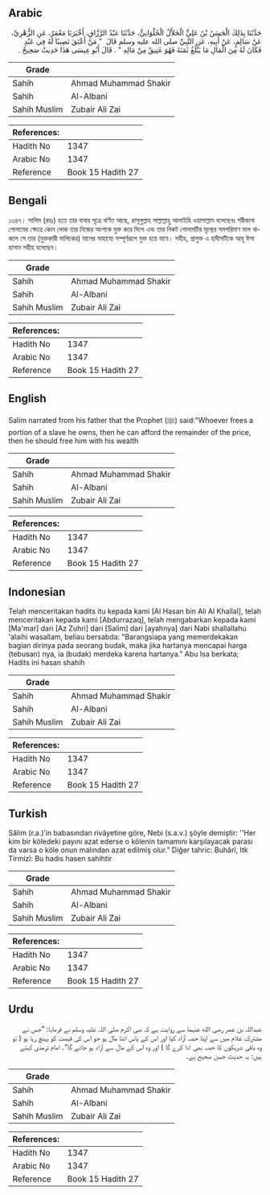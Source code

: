 ## Arabic


<div dir="rtl" lang="ar" style={{fontSize:'larger',backgroundColor:'#f8f9fa',padding:20}}>
حَدَّثَنَا بِذَلِكَ الْحَسَنُ بْنُ عَلِيٍّ الْخَلاَّلُ الْحُلْوَانِيُّ، حَدَّثَنَا عَبْدُ الرَّزَّاقِ، أَخْبَرَنَا مَعْمَرٌ، عَنِ الزُّهْرِيِّ، عَنْ سَالِمٍ، عَنْ أَبِيهِ، عَنِ النَّبِيِّ صلى الله عليه وسلم قَالَ ‏ "‏ مَنْ أَعْتَقَ نَصِيبًا لَهُ فِي عَبْدٍ فَكَانَ لَهُ مِنَ الْمَالِ مَا يَبْلُغُ ثَمَنَهُ فَهُوَ عَتِيقٌ مِنْ مَالِهِ ‏"‏ ‏.‏ قَالَ أَبُو عِيسَى هَذَا حَدِيثٌ صَحِيحٌ ‏.‏
</div>
<div style={{backgroundColor:'#f8f9fa',padding:20, marginBottom: 10}}><table> <thead> <tr> <th>Grade</th> <th></th> </tr> </thead> <tbody> <tr><td>Sahih</td><td>Ahmad Muhammad Shakir</td></tr><tr><td>Sahih</td><td>Al-Albani</td></tr><tr><td>Sahih Muslim</td><td>Zubair Ali Zai</td></tr></tbody></table><table> <thead> <tr> <th>References:</th> <th></th> </tr> </thead> <tbody><tr><td>Hadith No</td><td>1347</td></tr><tr><td>Arabic No</td><td>1347</td></tr><tr><td>Reference</td><td>Book 15 Hadith 27</td></tr></tbody></table></div>

## Bengali


<div dir="ltr" lang="bn" style={{fontSize:'larger',backgroundColor:'#f8f9fa',padding:20}}>
১৩৪৭। সালিম (রহঃ) হতে তার বাবার সূত্রে বর্ণিত আছে, রাসূলুল্লাহ সাল্লাল্লাহু আলাইহি ওয়াসাল্লাম বলেছেনঃ শরীকানা গোলামের ক্ষেত্রে কোন লোক তার নিজের অংশকে মুক্ত করে দিলে এবং তার নিকট গোলামটির মূল্যের সমপরিমাণ মাল থাকলে সে তার (মুক্তকারী মালিকের) মালের সাহায্যে সম্পূর্ণরূপে মুক্ত হয়ে যাবে। সহীহ, প্রাগুক্ত এ হাদীসটিকে আবূ ঈসা হাসান সহীহ বলেছেন।
</div>
<div style={{backgroundColor:'#f8f9fa',padding:20, marginBottom: 10}}><table> <thead> <tr> <th>Grade</th> <th></th> </tr> </thead> <tbody> <tr><td>Sahih</td><td>Ahmad Muhammad Shakir</td></tr><tr><td>Sahih</td><td>Al-Albani</td></tr><tr><td>Sahih Muslim</td><td>Zubair Ali Zai</td></tr></tbody></table><table> <thead> <tr> <th>References:</th> <th></th> </tr> </thead> <tbody><tr><td>Hadith No</td><td>1347</td></tr><tr><td>Arabic No</td><td>1347</td></tr><tr><td>Reference</td><td>Book 15 Hadith 27</td></tr></tbody></table></div>

## English


<div dir="ltr" lang="en" style={{fontSize:'larger',backgroundColor:'#f8f9fa',padding:20}}>
Salim narrated from his father that the Prophet (ﷺ) said:"Whoever frees a portion of a slave he owns, then he can afford the remainder of the price, then he should free him with his wealth
</div>
<div style={{backgroundColor:'#f8f9fa',padding:20, marginBottom: 10}}><table> <thead> <tr> <th>Grade</th> <th></th> </tr> </thead> <tbody> <tr><td>Sahih</td><td>Ahmad Muhammad Shakir</td></tr><tr><td>Sahih</td><td>Al-Albani</td></tr><tr><td>Sahih Muslim</td><td>Zubair Ali Zai</td></tr></tbody></table><table> <thead> <tr> <th>References:</th> <th></th> </tr> </thead> <tbody><tr><td>Hadith No</td><td>1347</td></tr><tr><td>Arabic No</td><td>1347</td></tr><tr><td>Reference</td><td>Book 15 Hadith 27</td></tr></tbody></table></div>

## Indonesian


<div dir="ltr" lang="id" style={{fontSize:'larger',backgroundColor:'#f8f9fa',padding:20}}>
Telah menceritakan hadits itu kepada kami [Al Hasan bin Ali Al Khallal], telah menceritakan kepada kami [Abdurrazaq], telah mengabarkan kepada kami [Ma'mar] dari [Az Zuhri] dari [Salim] dari [ayahnya] dari Nabi shallallahu 'alaihi wasallam, beliau bersabda: "Barangsiapa yang memerdekakan bagian dirinya pada seorang budak, maka jika hartanya mencapai harga (tebusan) nya, ia (budak) merdeka karena hartanya." Abu Isa berkata; Hadits ini hasan shahih
</div>
<div style={{backgroundColor:'#f8f9fa',padding:20, marginBottom: 10}}><table> <thead> <tr> <th>Grade</th> <th></th> </tr> </thead> <tbody> <tr><td>Sahih</td><td>Ahmad Muhammad Shakir</td></tr><tr><td>Sahih</td><td>Al-Albani</td></tr><tr><td>Sahih Muslim</td><td>Zubair Ali Zai</td></tr></tbody></table><table> <thead> <tr> <th>References:</th> <th></th> </tr> </thead> <tbody><tr><td>Hadith No</td><td>1347</td></tr><tr><td>Arabic No</td><td>1347</td></tr><tr><td>Reference</td><td>Book 15 Hadith 27</td></tr></tbody></table></div>

## Turkish


<div dir="ltr" lang="tr" style={{fontSize:'larger',backgroundColor:'#f8f9fa',padding:20}}>
Sâlim (r.a.)’in babasından rivâyetine göre, Nebi (s.a.v.) şöyle demiştir: ''Her kim bir köledeki payını azat ederse o kölenin tamamını karşılayacak parası da varsa o köle onun malından azat edilmiş olur.” Diğer tahric: Buhârî, Itk Tirmizî: Bu hadis hasen sahihtir
</div>
<div style={{backgroundColor:'#f8f9fa',padding:20, marginBottom: 10}}><table> <thead> <tr> <th>Grade</th> <th></th> </tr> </thead> <tbody> <tr><td>Sahih</td><td>Ahmad Muhammad Shakir</td></tr><tr><td>Sahih</td><td>Al-Albani</td></tr><tr><td>Sahih Muslim</td><td>Zubair Ali Zai</td></tr></tbody></table><table> <thead> <tr> <th>References:</th> <th></th> </tr> </thead> <tbody><tr><td>Hadith No</td><td>1347</td></tr><tr><td>Arabic No</td><td>1347</td></tr><tr><td>Reference</td><td>Book 15 Hadith 27</td></tr></tbody></table></div>

## Urdu


<div dir="rtl" lang="ur" style={{fontSize:'larger',backgroundColor:'#f8f9fa',padding:20}}>
عبداللہ بن عمر رضی الله عنہما سے روایت ہے کہ نبی اکرم صلی اللہ علیہ وسلم نے فرمایا: ”جس نے مشترک غلام میں سے اپنا حصہ آزاد کیا اور اس کے پاس اتنا مال ہو جو اس کی قیمت کو پہنچ رہا ہو ( تو وہ باقی شریکوں کا حصہ بھی ادا کرے گا ) اور وہ اس کے مال سے آزاد ہو جائے گا“۔ امام ترمذی کہتے ہیں: یہ حدیث حسن صحیح ہے۔
</div>
<div style={{backgroundColor:'#f8f9fa',padding:20, marginBottom: 10}}><table> <thead> <tr> <th>Grade</th> <th></th> </tr> </thead> <tbody> <tr><td>Sahih</td><td>Ahmad Muhammad Shakir</td></tr><tr><td>Sahih</td><td>Al-Albani</td></tr><tr><td>Sahih Muslim</td><td>Zubair Ali Zai</td></tr></tbody></table><table> <thead> <tr> <th>References:</th> <th></th> </tr> </thead> <tbody><tr><td>Hadith No</td><td>1347</td></tr><tr><td>Arabic No</td><td>1347</td></tr><tr><td>Reference</td><td>Book 15 Hadith 27</td></tr></tbody></table></div>